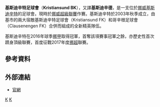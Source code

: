 {{unreferenced|time=2017-01-20T06:56:49+00:00}}
{{Infobox football club
| clubname     = 基斯迪辛特
| fullname     = 基斯迪辛特足球會<br /> Kristiansund Ballklubb
| nickname     = KBK
| founded      = 2/9/2003<span class="noprint">，​13年前</span><span style="display:none">​（<span class="bday dtstart published updated">2 September 2003</span>）</span>
| ground       = [[阿特蘭大球場|阿特蘭大球場]]<br /> [[基斯迪辛德|基斯迪辛德]]
| capacity     = 4,000
| chairman     = 維達·蘇利（Vidar Solli）
| manager      = Christian Michelsen
| league       = [[挪威足球超級聯賽|挪威足球超級聯賽]]
| season       = 2021
| position     = 挪超，第 6 位
| pattern_la1=_whitelines|pattern_b1=_adidaslibero|pattern_ra1=_whitelines|leftarm1=191970|body1=191970|rightarm1=191970|shorts1=191970|socks1=191970
| pattern_la2=_whitelines|pattern_b2=_adidaslibero|pattern_ra2=_whitelines|leftarm2=FF0000|body2=FF0000|rightarm2=FF0000|shorts2=FF0000|socks2=FF0000
}}

'''基斯迪辛特足球會'''（'''Kristiansund BK'''），又譯'''基斯迪辛德'''，是一支位於[[挪威|挪威]][[基斯迪辛特|基斯迪辛特]]的足球會。現時於[[挪威超級聯賽|挪威超級聯賽]]作賽。基斯迪辛特於2003年秋季成立，由基市的兩大宿敵基斯迪辛特足球會（Kristiansund FK）和哥辛根足球會（Clausenengen FK）合併而組成的全新精英隊伍。

基斯迪辛特在2016年球季[[挪甲|挪甲]]取得冠軍，首奪該項賽事冠軍之餘，亦歷史性首次躋身頂級聯賽，首度征戰2017年度[[挪超|挪超]]聯賽。

== 參考資料 ==
{{reflist}}

== 外部連結 ==
*  [http://www.kristiansundbk.no/ 官網]{{Wayback|url=http://www.kristiansundbk.no/ |date=20161223000813 }}{{no icon}}

{{挪超}}

[[Category:2003年建立的足球俱樂部|K]]
[[Category:挪威足球俱樂部|K]]